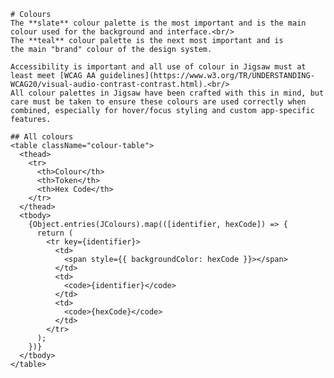 

<Meta title="Foundations/Colours/All" />

<Documentation>

    # Colours
    The **slate** colour palette is the most important and is the main colour used for the background and interface.<br/>
    The **teal** colour palette is the next most important and is
    the main "brand" colour of the design system.

    Accessibility is important and all use of colour in Jigsaw must at least meet [WCAG AA guidelines](https://www.w3.org/TR/UNDERSTANDING-WCAG20/visual-audio-contrast-contrast.html).<br/>
    All colour palettes in Jigsaw have been crafted with this in mind, but care must be taken to ensure these colours are used correctly when combined, especially for hover/focus styling and custom app-specific features.

    ## All colours
    <table className="colour-table">
      <thead>
        <tr>
          <th>Colour</th>
          <th>Token</th>
          <th>Hex Code</th>
        </tr>
      </thead>
      <tbody>
        {Object.entries(JColours).map(([identifier, hexCode]) => {
          return (
            <tr key={identifier}>
              <td>
                <span style={{ backgroundColor: hexCode }}></span>
              </td>
              <td>
                <code>{identifier}</code>
              </td>
              <td>
                <code>{hexCode}</code>
              </td>
            </tr>
          );
        })}
      </tbody>
    </table>
</Documentation>
